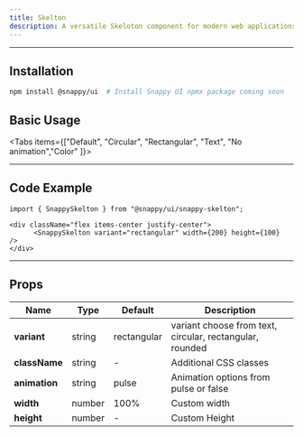 ```yaml
---
title: Skelton
description: A versatile Skeloton component for modern web applications
---
```



---

## Installation

```bash
npm install @snappy/ui  # Install Snappy UI npmx package coming soon

```

## Basic Usage

<div className="flex flex-col items-center justify-center mb-6 border-1 gap-1 border-zinc-800 rounded-lg py-5">

<div className="flex flex-row gap-1">

  <SnappySkelton variant="circular" width={40} height={40} animation="pulse" className="bg-zinc-500"/>

  <div className="flex flex-col gap-1">
    <SnappySkelton variant="text" width={160} />
    <SnappySkelton variant="text" width={160} />
  </div>
</div>
  <SnappySkelton variant="rounded" width={200} height={30} />
</div>

<Tabs items={["Default", "Circular", "Rectangular", "Text", "No animation","Color" ]}>
  <Tab value="Default">
   <div className="flex items-center justify-center">
      <SnappySkelton  width={200} height={100}  />
   </div>
  </Tab>
  <Tab value="Circular">
    <div className="flex items-center justify-center">
      <SnappySkelton variant="circular" width={40} height={40}  />
    </div>
  </Tab>
  <Tab value="Rectangular">
    <div className="flex items-center justify-center">
      <SnappySkelton variant="rectangular" width={200} height={100}  />
    </div>
  </Tab>
  <Tab value="Text">
    <div className="flex items-center justify-center">
      <SnappySkelton variant="text" width={160} />
    </div>  
  </Tab>
  <Tab value="No animation">
     <div className="flex items-center justify-center">
      <SnappySkelton width={160} animation={false} />
    </div>  
  </Tab>
  <Tab value="Color">
     <div className="flex items-center justify-center">
       <SnappySkelton variant="rounded" width={200} height={100} className="bg-green-200"  />
    </div>  
  </Tab>
</Tabs>

---

## Code Example

```tsx
import { SnappySkelton } from "@snappy/ui/snappy-skelton";

<div className="flex items-center justify-center">
      <SnappySkelton variant="rectangular" width={200} height={100}  />
</div>
```

---

## Props

| <b>Name</b>        | <b>Type</b>         | <b>Default</b>   | <b>Description</b>                              |
|------------|-------------|-----------|------------------------------------------|
| **variant**  | string      | rectangular         | variant choose from text, circular, rectangular, rounded                   |
| **className** | string    | -         | Additional CSS classes                  |
| **animation** | string     | pulse        | Animation options from pulse or false            |
| **width**  | number      | 100%        | Custom width                 |
| **height** | number     | - | Custom Height          |

